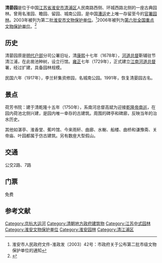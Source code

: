 {{文物保护单位
| 级别 = 全国
| 图片 = 
| 名称 = 大运河
| 子项 = 清晏园
| 编号 = 6-810
| 分类 = 古建筑
| 时代 = [[明朝|明]][[清朝|清]]
| 所在 = [[江苏省|江苏省]][[淮安市|淮安市]][[清浦区|清浦区]]
| 登录 = 2006年5月25日
}}
'''清晏园'''是位于中国[[江苏省|江苏省]][[淮安市|淮安市]][[清浦区|清浦区]]人民南路西侧、环城西路北侧的一座古典园林。曾用名淮园、瞻园、留园、城南公园，是中国[[漕运|漕运]]史上唯一存留至今的[[官署园林|官署园林]]。2003年被列为第二批[[淮安市文物保护单位|淮安市文物保护单位]]。<ref>淮安市人民政府文件-淮政发〔2003〕42号：市政府关于公布第二批市级文物保护单位的通知</ref>2006年被列为[[第六批全国重点文物保护单位|第六批全国重点文物保护单位]]。<ref>{{Cite book zh |author=国家文物局编 |title=全国重点文物保护单位（第六批）·第Ⅵ卷 |publisher=文物出版社 |year=2008 |isbn=978-7-5010-2446-9 |pages=539 724 }}</ref>

== 历史 ==

清晏园原是[[明朝|明代]][[户部|户部]]分司公署旧址，清[[康熙|康熙]]十七年（1678年），[[河道总督|河道总督]]靳辅驻节清江浦，在此凿池种树，设立行馆。[[雍正|雍正]]七年（1729年），正式建立[[南河总督|江南河道总督]]署，经过扩建，具备园林规模。

民国六年（1917年），李兰轩集资修园，名城南公园。1991年，恢复清晏园古名。

== 景点 ==

荷芳书院：建于清乾隆十五年（1750年），系南河总督高斌为迎接[[乾隆帝南巡|乾隆帝南巡]]，在园内荷池北侧兴建，是园内唯一幸存的古建筑。周围的碑亭和碑廊，反映当年的治水历史。  

其他如湛亭、淮香堂、蕉吟馆、今来雨轩、曲廊、水榭、船楼、曲桥和谦豫斋、关帝庙、叶园都属于仿古建筑。另有数座大型假山。

== 交通 ==
公交2路、7路

== 门票 ==
免费

==参考文献==
{{reflist}}

{{江苏全国重点文物保护单位}}
{{DEFAULTSORT:Qing}}
[[Category:京杭大运河|Category:京杭大运河]]
[[Category:清朝地方政府建筑物|Category:清朝地方政府建筑物]]
[[Category:江苏中式园林|Category:江苏中式园林]]
[[Category:淮安文物保护单位|Category:淮安文物保护单位]]
[[Category:淮安园林|Category:淮安园林]]
[[Category:清江浦区|Category:清江浦区]]